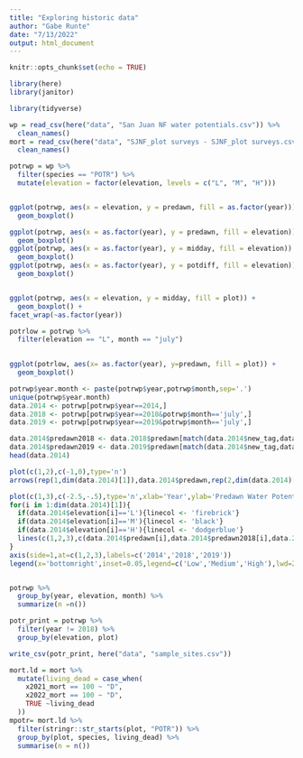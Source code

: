```yaml
---
title: "Exploring historic data"
author: "Gabe Runte"
date: "7/13/2022"
output: html_document
---
```


```r
knitr::opts_chunk$set(echo = TRUE)

library(here)
library(janitor)

library(tidyverse)
```


```r
wp = read_csv(here("data", "San Juan NF water potentials.csv")) %>% 
  clean_names()
mort = read_csv(here("data", "SJNF_plot surveys - SJNF_plot surveys.csv"))%>% 
  clean_names()

```

```r
potrwp = wp %>% 
  filter(species == "POTR") %>% 
  mutate(elevation = factor(elevation, levels = c("L", "M", "H")))


ggplot(potrwp, aes(x = elevation, y = predawn, fill = as.factor(year))) + 
  geom_boxplot()

ggplot(potrwp, aes(x = as.factor(year), y = predawn, fill = elevation)) + 
  geom_boxplot() 
ggplot(potrwp, aes(x = as.factor(year), y = midday, fill = elevation)) + 
  geom_boxplot() 
ggplot(potrwp, aes(x = as.factor(year), y = potdiff, fill = elevation)) + 
  geom_boxplot() 


ggplot(potrwp, aes(x = elevation, y = midday, fill = plot)) + 
  geom_boxplot() +
facet_wrap(~as.factor(year))

potrlow = potrwp %>% 
  filter(elevation == "L", month == "july")
  

ggplot(potrlow, aes(x= as.factor(year), y=predawn, fill = plot)) +
  geom_boxplot()
```
 
 
```r
potrwp$year.month <- paste(potrwp$year,potrwp$month,sep='.')
unique(potrwp$year.month)
data.2014 <- potrwp[potrwp$year==2014,]
data.2018 <- potrwp[potrwp$year==2018&potrwp$month=='july',]
data.2019 <- potrwp[potrwp$year==2019&potrwp$month=='july',]

data.2014$predawn2018 <- data.2018$predawn[match(data.2014$new_tag,data.2018$new_tag)]
data.2014$predawn2019 <- data.2019$predawn[match(data.2014$new_tag,data.2019$new_tag)]
head(data.2014)

plot(c(1,2),c(-1,0),type='n')
arrows(rep(1,dim(data.2014)[1]),data.2014$predawn,rep(2,dim(data.2014)[1]),data.2014$predawn2019,code=0,lwd=2,col=c('firebrick','black','dodgerblue')[data.2014$elevation])

plot(c(1,3),c(-2.5,-.5),type='n',xlab='Year',ylab='Predawn Water Potential',xaxt='n',las=1)
for(i in 1:dim(data.2014)[1]){
  if(data.2014$elevation[i]=='L'){linecol <- 'firebrick'}
  if(data.2014$elevation[i]=='M'){linecol <- 'black'}
  if(data.2014$elevation[i]=='H'){linecol <- 'dodgerblue'}
  lines(c(1,2,3),c(data.2014$predawn[i],data.2014$predawn2018[i],data.2014$predawn2019[i]),col=linecol,lwd=2)
}
axis(side=1,at=c(1,2,3),labels=c('2014','2018','2019'))
legend(x='bottomright',inset=0.05,legend=c('Low','Medium','High'),lwd=2,col=c('firebrick','black','dodgerblue'))


potrwp %>% 
  group_by(year, elevation, month) %>% 
  summarize(n =n())

```
 
```r

potr_print = potrwp %>% 
  filter(year != 2018) %>% 
  group_by(elevation, plot) 

write_csv(potr_print, here("data", "sample_sites.csv"))


```
```r

mort.ld = mort %>% 
  mutate(living_dead = case_when(
    x2021_mort == 100 ~ "D", 
    x2022_mort == 100 ~ "D", 
    TRUE ~living_dead
  ))
mpotr= mort.ld %>% 
  filter(stringr::str_starts(plot, "POTR")) %>% 
  group_by(plot, species, living_dead) %>% 
  summarise(n = n())


```
 

